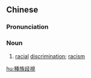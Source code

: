 {{also|种族歧视}}
==Chinese==
{{zh-forms|s=种族歧视|type=22}}

===Pronunciation===
{{zh-pron
|m=zhǒngzú qíshì
|c=zung2 zuk6 kei4 si6
|cat=n
}}

===Noun===
{{zh-noun}}

# [[racial]] [[discrimination]]; [[racism]]

[[hu:種族歧視]]